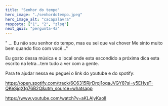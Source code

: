 ```yaml
---
title: "Senhor do tempo"
hero_image: "./senhordotempo.jpeg"
hero_image_alt: "cacapalavra"
resposta: ["1", "2", "zlsq"]
next_quiz: "pergunta-4a"
---
```


" ... Eu não sou senhor do tempo, mas eu sei que vai chover
Me sinto muito bem quando fico com você..."

Eu gosto dessa música e o local onde esta escondido a próxima dica
esta escrito na letra...tem tudo a ver com a gente.

Para te ajudar nessa eu peguei o link do youtube e do spotify:

https://open.spotify.com/track/6C6315RjrDrqj1oqaJVGY8?si=y5EHysT-QKeSjqXfg76B2Q&utm_source=whatsapp

https://www.youtube.com/watch?v=aKLAlyKaolI
